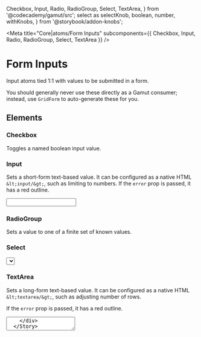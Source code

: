   Checkbox,
  Input,
  Radio,
  RadioGroup,
  Select,
  TextArea,
} from '@codecademy/gamut/src';
  select as selectKnob,
  boolean,
  number,
  withKnobs,
} from '@storybook/addon-knobs';


<Meta
  title="Core|atoms/Form Inputs"
  subcomponents={{ Checkbox, Input, Radio, RadioGroup, Select, TextArea }}
/>

# Form Inputs

<StoryStatus status="ready" />

Input atoms tied 1:1 with values to be submitted in a form.

You should generally never use these directly as a Gamut consumer;
instead, use `GridForm` to auto-generate these for you.

<Props of={Checkbox} />

## Elements

### Checkbox

Toggles a named boolean input value.

<Preview>
  <Story name="Checkbox">
    <Checkbox htmlFor="html-css" label="HTML & CSS" />
    <Checkbox htmlFor="javascript" label="JavaScript" />
    <Checkbox htmlFor="ruby" label="Ruby" />
  </Story>
</Preview>

### Input

Sets a short-form text-based value. It can be configured as a native HTML `&lt;input/&gt;`,
such as limiting to numbers. If the `error` prop is passed, it has a red outline.

<Preview>
  <Story name="Input">
    <div className={styles.inputArea}>
      <Input
        htmlFor="name"
        defaultValue="Default value"
        error={boolean('error', false)}
        type={selectKnob('type', ['number', 'text'], 'text')}
      />
    </div>
  </Story>
</Preview>

### RadioGroup

Sets a value to one of a finite set of known values.

<Preview>
  <Story name="RadioGroup">
    <RadioGroup
      htmlForPrefix="why-are-you-learning"
      name="why-are-you-learning"
    >
      <Radio
        label="Skills to communicate with developers and other technical people"
        value="skills"
      />
      <Radio
        label="A better understanding of web development in general"
        value="understanding"
      />
    </RadioGroup>
  </Story>
</Preview>

### Select

<Preview>
  <Story name="Select">
    <div className={styles.inputArea}>
      <Select
        htmlFor="select"
        options={['Apple', 'Banana', 'Cherry', 'Dragonfruit', 'Eggplant']}
      />
    </div>
  </Story>
</Preview>

### TextArea

Sets a long-form text-based value. It can be configured as a native HTML
`&lt;textarea/&gt;`, such as adjusting number of rows.

If the `error` prop is passed, it has a red outline.

<Preview>
  <Story name="TextArea">
    <div className={styles.inputArea}>
      <TextArea
        htmlFor="about"
        error={boolean('error', false)}
        rows={number('rows', 8)}
      />
    </div>
  </Story>
</Preview>
